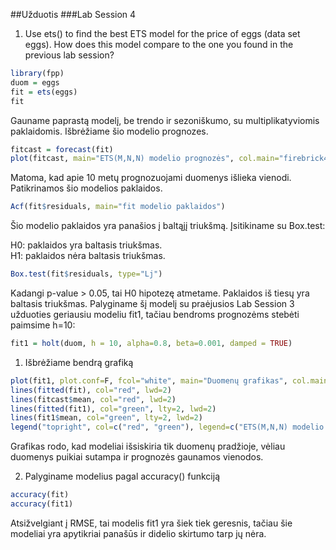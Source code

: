 ##Užduotis
###Lab Session 4

1. Use ets() to find the best ETS model for the price of eggs (data set eggs). How does this model compare to the one you found in the previous lab session?

```r
library(fpp)
duom = eggs
fit = ets(eggs)
fit
```

Gauname paprastą modelį, be trendo ir sezoniškumo, su multiplikatyviomis paklaidomis. Išbrėžiame šio modelio prognozes.

```r
fitcast = forecast(fit)
plot(fitcast, main="ETS(M,N,N) modelio prognozės", col.main="firebrick4", font.main=6)
```

Matoma, kad apie 10 metų prognozuojami duomenys išlieka vienodi. Patikrinamos šio modelios paklaidos.

```r
Acf(fit$residuals, main="fit modelio paklaidos")
```

Šio modelio paklaidos yra panašios į baltąjį triukšmą. Įsitikiname su Box.test:  

H0: paklaidos yra baltasis triukšmas.    
H1: paklaidos nėra baltasis triukšmas.   

```r
Box.test(fit$residuals, type="Lj")
```

Kadangi p-value > 0.05, tai H0 hipotezę atmetame. Paklaidos iš tiesų yra baltasis triukšmas. Palyginame šį modelį su praėjusios Lab Session 3 užduoties geriausiu modeliu fit1, tačiau bendroms prognozėms stebėti paimsime h=10:

```r
fit1 = holt(duom, h = 10, alpha=0.8, beta=0.001, damped = TRUE)
```

1) Išbrėžiame bendrą grafiką
```r
plot(fit1, plot.conf=F, fcol="white", main="Duomenų grafikas", col.main="firebrick4", font.main=6)
lines(fitted(fit), col="red", lwd=2)
lines(fitcast$mean, col="red", lwd=2)
lines(fitted(fit1), col="green", lty=2, lwd=2)
lines(fit1$mean, col="green", lty=2, lwd=2)
legend("topright", col=c("red", "green"), legend=c("ETS(M,N,N) modelio prognozės","fit1 modelio su damped trendu prognozės"), cex=0.6, lwd=2, lty=c(1,2))
```

Grafikas rodo, kad modeliai išsiskiria tik duomenų pradžioje, vėliau duomenys puikiai sutampa ir prognozės gaunamos vienodos.

2) Palyginame modelius pagal accuracy() funkciją

```r
accuracy(fit)
accuracy(fit1)
```
Atsižvelgiant į RMSE, tai modelis fit1 yra šiek tiek geresnis, tačiau šie modeliai yra apytikriai panašūs ir didelio skirtumo tarp jų nėra.  
